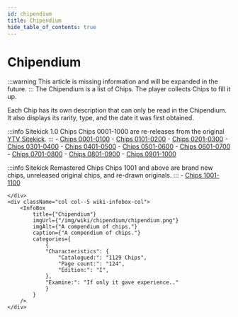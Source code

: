 ```yaml
---
id: chipendium
title: Chipendium
hide_table_of_contents: true
---
```



# Chipendium

<div className="row wiki-parent">
    <div className="col col-7 wiki-content-col">
:::warning	
This article is missing information and will be expanded in the future. 
:::
The Chipendium is a list of Chips. The player collects Chips to fill it up.

Each Chip has its own description that can only be read in the Chipendium. It also displays its rarity, type, and the date it was first obtained.

:::info Sitekick 1.0 Chips
	Chips 0001-1000 are re-releases from the original [YTV Sitekick](/docs/YTV/Sitekick/).
:::
	- [Chips 0001-0100](/docs/chipendium/0001-0100)
	- [Chips 0101-0200](/docs/chipendium/0101-0200)
	- [Chips 0201-0300](/docs/chipendium/0201-0300)
	- [Chips 0301-0400](/docs/chipendium/0301-0400)
	- [Chips 0401-0500](/docs/chipendium/0401-0500)
	- [Chips 0501-0600](/docs/chipendium/0501-0600)
	- [Chips 0601-0700](/docs/chipendium/0601-0700)
	- [Chips 0701-0800](/docs/chipendium/0701-0800)
	- [Chips 0801-0900](/docs/chipendium/0801-0900)
	- [Chips 0901-1000](/docs/chipendium/0901-1000)

:::info Sitekick Remastered Chips
	Chips 1001 and above are brand new chips, unreleased original chips, and re-drawn originals.
:::
	- [Chips 1001-1100](/docs/chipendium/1001-1100)

    </div>
    <div className="col col--5 wiki-infobox-col">
        <InfoBox 
            title={"Chipendium"}
            imgUrl={"/img/wiki/chipendium/chipendium.png"}
            imgAlt={"A compendium of chips."}
            caption={"A compendium of chips."}
            categories={
                {
                "Characteristics": {
                    "Catalogued:": "1129 Chips",
					"Page count:": "124",
					"Edition:": "I",
                },
                "Examine:": "If only it gave experience.."
                }
            }
        />
    </div>
</div>
